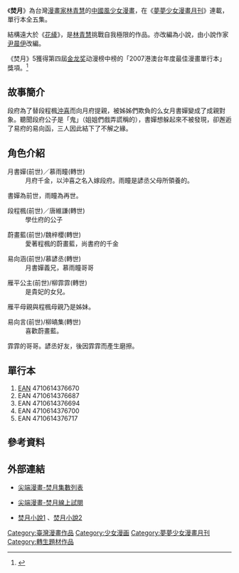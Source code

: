 {{Real world|time=2015-04-21T18:21:46+00:00}}
《'''焚月'''》為台灣[[漫畫家|漫畫家]][[林青慧|林青慧]]的[[中國風|中國風]][[少女漫畫|少女漫畫]]，在《[[夢夢少女漫畫月刊|夢夢少女漫畫月刊]]》連載，單行本全五集。

結構遠大於《[[花縴|花縴]]》，是[[林青慧|林青慧]]挑戰自我極限的作品。亦改編為小說，由小說作家[[尹晨伊|尹晨伊]]改編。

《焚月》5獲得第四屆[[金龙奖|金龙奖]]动漫榜中榜的「2007港澳台年度最佳漫畫單行本」獎項。<ref>{{Cite web |url=http://comic.qq.com/z/oacc4/bzbj.htm |title=第四届金龙奖榜中榜 |work=腾讯动漫 |access-date=2013-07-17 |archive-date=2016-03-08 |archive-url=https://web.archive.org/web/20160308025940/http://comic.qq.com/z/oacc4/bzbj.htm |dead-url=no }}</ref>

==故事簡介==
段府為了替段程楓[[沖喜|沖喜]]而向月府提親，被姊姊們欺負的么女月書嬋變成了成親對象。聽聞段府公子是「鬼」（姐姐們戲弄謊稱的），書嬋想躲起來不被發現，卻邂逅了易府的易向函，三人因此結下了不解之緣。

==角色介紹==
;月書嬋(前世)／慕雨瞳(轉世)
:月府千金，以沖喜之名入嫁段府。雨瞳是諺丞父母所領養的。
書嬋為前世，雨瞳為再世。

;段程楓(前世)／唐維謙(轉世)
:學仕府的公子

;蔚畫藍(前世)/魏梓櫻(轉世)
:愛著程楓的蔚畫藍，尚書府的千金

;易向涵(前世)/慕諺丞(轉世)
:月書嬋義兄，慕雨瞳哥哥

;雁平公主(前世)/柳霏霏(轉世)
:是貴妃的女兒。
雁平母親與程楓母親乃是姊妹。

;易向言(前世)/柳皜集(轉世)
:喜歡蔚畫藍。
霏霏的哥哥。諺丞好友，後因霏霏而產生磨擦。

==單行本==
#[[EAN|EAN]] 4710614376670
#EAN 4710614376687
#EAN 4710614376694
#EAN 4710614376700
#EAN 4710614376717

==參考資料==
{{Reflist}}

==外部連結==
*{{zh-tw}} [http://www.spp.com.tw/spp2006/all/asp/searchlist.asp?vch=&vkey=焚月 尖端漫畫-焚月集數列表]
*{{zh-tw}} [http://www.spp.com.tw/spp2006/other/00/online2.asp?bc=21215221 尖端漫畫-焚月線上試閱] {{Wayback|url=http://www.spp.com.tw/spp2006/other/00/online2.asp?bc=21215221 |date=20160304122157 }}
*{{zh-tw}} [http://www.spp.com.tw/spp2006/all/asp/search/bookfile.asp?bc=45023031&vch=novel 焚月小說1] {{Wayback|url=http://www.spp.com.tw/spp2006/all/asp/search/bookfile.asp?bc=45023031&vch=novel |date=20070919194145 }}、[http://www.spp.com.tw/spp2006/all/asp/search/bookfile.asp?vch=novel&bc=45023076 焚月小說2] {{Wayback|url=http://www.spp.com.tw/spp2006/all/asp/search/bookfile.asp?vch=novel&bc=45023076 |date=20070909141208 }}

[[Category:臺灣漫畫作品|Category:臺灣漫畫作品]]
[[Category:少女漫画|Category:少女漫画]]
[[Category:夢夢少女漫畫月刊|Category:夢夢少女漫畫月刊]]
[[Category:轉生題材作品|Category:轉生題材作品]]